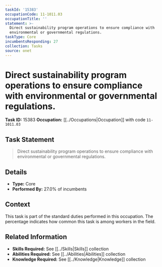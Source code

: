 ```yaml
---
taskId: '15383'
occupationCode: 11-1011.03
occupationTitle: ''
statement: >-
  Direct sustainability program operations to ensure compliance with
  environmental or governmental regulations.
taskType: Core
incumbentsResponding: 27
collection: Tasks
source: onet
---
```

# Direct sustainability program operations to ensure compliance with environmental or governmental regulations.

**Task ID:** 15383
**Occupation:** [[../Occupations|Occupation]] with code `11-1011.03`

## Task Statement

> Direct sustainability program operations to ensure compliance with environmental or governmental regulations.

## Details

- **Type:** Core
- **Performed By:** 27.0% of incumbents

## Context

This task is part of the standard duties performed in this occupation. The percentage indicates how common this task is among workers in the field.

## Related Information

- **Skills Required:** See [[../Skills|Skills]] collection
- **Abilities Required:** See [[../Abilities|Abilities]] collection
- **Knowledge Required:** See [[../Knowledge|Knowledge]] collection

